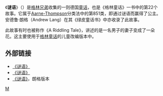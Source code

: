 《'''谜语'''》（{{lang-de|''Das Rätsel''}}）是[[格林兄弟|格林兄弟]]收集的一则德国[[童话|童话]]，也是《格林童话》一书中的第22个故事。它属于[[Aarne-Thompson|Aarne-Thompson]]分类法中的第851类，即通过谜语而赢得了公主。安德鲁·朗格（Andrew Lang）在其《绿皮童话书》中亦收录了此故事。

此故事有时也被称作《A Riddling Tale》，讲述的是一名男子的妻子变成了一朵花。这主要使用于[[格林童话|格林童话]]的儿童改编版本中。

== 外部链接 ==
{{wikisource|:de:Das Rätsel|谜语}}
*[http://www.pitt.edu/~dash/grimm022.html 《谜语》]{{Wayback|url=http://www.pitt.edu/~dash/grimm022.html |date=20100105202937 }}
*[https://web.archive.org/web/20101120051511/http://www.surlalunefairytales.com/authors/grimms/22riddle.html 《谜语》]
*[http://www.mythfolklore.net/andrewlang/387.htm 《谜语》]{{Wayback|url=http://www.mythfolklore.net/andrewlang/387.htm |date=20091119094207 }}，朗格版本

{{格林兄弟}}

[[Category:格林童话|M]]